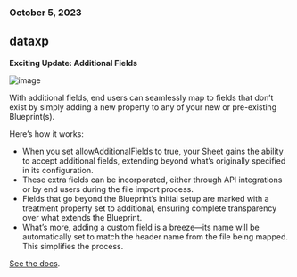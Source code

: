 ### October 5, 2023

## dataxp

**Exciting Update: Additional Fields**

![image](../changelog/images/addl_fields.png)

With additional fields, end users can seamlessly map to fields that don’t exist by simply adding a new property to any of your new or pre-existing Blueprint(s).

Here’s how it works:

- When you set allowAdditionalFields to true, your Sheet gains the ability to accept additional fields, extending beyond what’s originally specified in its configuration.
- These extra fields can be incorporated, either through API integrations or by end users during the file import process.
- Fields that go beyond the Blueprint’s initial setup are marked with a treatment property set to additional, ensuring complete transparency over what extends the Blueprint.
- What’s more, adding a custom field is a breeze—its name will be automatically set to match the header name from the file being mapped. This simplifies the process.

[See the docs](../blueprint/sheet-options).
